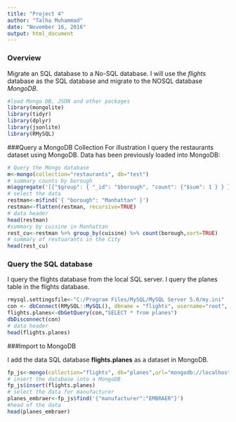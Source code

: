 ---
title: "Project 4"
author: "Talha Muhammad"
date: "November 16, 2016"
output: html_document
---

### Overview
Migrate an SQL database to a No-SQL database. I will use the *flights* database as the SQL database and migrate to the NOSQL database *MongoDB*.

```{r setup, include=TRUE, warning=FALSE, message=FALSE}
#load Mongo DB, JSON and other packages
library(mongolite)
library(tidyr)
library(dplyr)
library(jsonlite)
library(RMySQL)
```

###Query a MongoDB Collection
For illustration I query the restaurants dataset using MongoDB. Data has been previously loaded into MongoDB:

```{r database}
# Query the Mongo database
m<-mongo(collection="restaurants", db="test")
# summary counts by borough
m$aggregate('[{"$group": { "_id": "$borough", "count": {"$sum": 1 } } }]')
# select the data
restman<-m$find('{ "borough": "Manhattan" }')
restman<-flatten(restman, recursive=TRUE)
# data header
head(restman)
#summary by cuisine in Manhattan
rest_cu<-restman %>% group_by(cuisine) %>% count(borough,sort=TRUE)
# summary of restuarants in the City
head(rest_cu)
```

### Query the SQL database
I query the flights database from the local SQL server. I query the planes table in the flights database.    

```{r flightsdata}
rmysql.settingsfile<-"C:/Program Files/MySQL/MySQL Server 5.0/my.ini"
con <- dbConnect(RMySQL::MySQL(), dbname = "flights", username="root", password="password")
flights.planes<-dbGetQuery(con,"SELECT * from planes")
dbDisconnect(con)
# data header
head(flights.planes)
```

###Import to MongoDB

I add the data SQL database **flights.planes** as a dataset in MongoDB. 

```{r export}
fp_js<-mongo(collection="flights", db="planes",url="mongodb://localhost")
# insert the database into a MongoDB
fp_js$insert(flights.planes)            
# select the data for manufacturer
planes_embraer<-fp_js$find('{"manufacturer":"EMBRAER"}')
#head of the data
head(planes_embraer)
```


